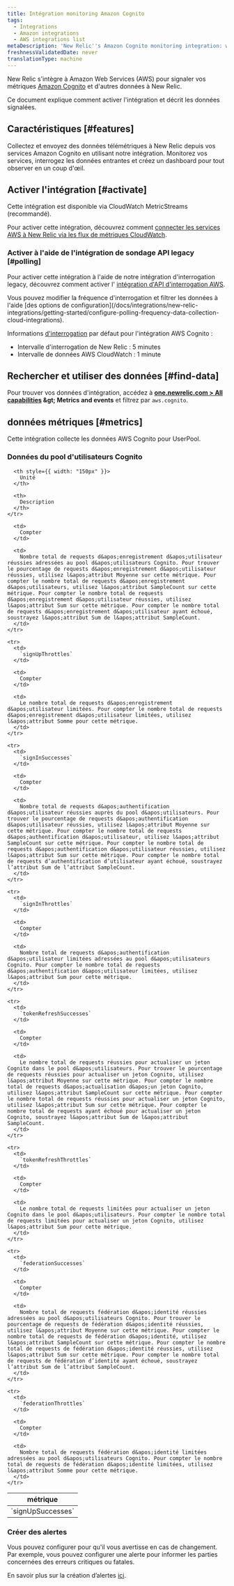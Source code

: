 ```yaml
---
title: Intégration monitoring Amazon Cognito
tags:
  - Integrations
  - Amazon integrations
  - AWS integrations list
metaDescription: 'New Relic''s Amazon Cognito monitoring integration: what data it reports, and how to enable it.'
freshnessValidatedDate: never
translationType: machine
---
```


New Relic s&apos;intègre à Amazon Web Services (AWS) pour signaler vos métriques [Amazon Cognito](https://aws.amazon.com/cognito/) et d&apos;autres données à New Relic.

Ce document explique comment activer l&apos;intégration et décrit les données signalées.

## Caractéristiques [#features]

Collectez et envoyez des données télémétriques à New Relic depuis vos services Amazon Cognito en utilisant notre intégration. Monitorez vos services, interrogez les données entrantes et créez un dashboard pour tout observer en un coup d&apos;œil.

## Activer l&apos;intégration [#activate]

Cette intégration est disponible via CloudWatch MetricStreams (recommandé).

Pour activer cette intégration, découvrez comment [connecter les services AWS à New Relic via les flux de métriques CloudWatch](/docs/infrastructure/amazon-integrations/connect/aws-metric-stream-setup/).

### Activer à l&apos;aide de l&apos;intégration de sondage API legacy [#polling]

Pour activer cette intégration à l&apos;aide de notre intégration d&apos;interrogation legacy, découvrez comment activer l&apos; [intégration d&apos;API d&apos;interrogation AWS](/docs/infrastructure/amazon-integrations/connect/connect-aws-new-relic-infrastructure-monitoring/).

<Callout variant="tip">
  Vous pouvez modifier la fréquence d&apos;interrogation et filtrer les données à l&apos;aide [des options de configuration](/docs/integrations/new-relic-integrations/getting-started/configure-polling-frequency-data-collection-cloud-integrations).

  Informations [d&apos;interrogation](/docs/infrastructure/amazon-integrations/aws-integrations-list/aws-polling-intervals-infrastructure-integrations) par défaut pour l&apos;intégration AWS Cognito :

  * Intervalle d&apos;interrogation de New Relic : 5 minutes
  * Intervalle de données AWS CloudWatch : 1 minute
</Callout>

## Rechercher et utiliser des données [#find-data]

Pour trouver vos données d&apos;intégration, accédez à <DNT>**[one.newrelic.com &gt; All capabilities](https://one.newrelic.com/all-capabilities) &amp;gt; Metrics and events**</DNT> et filtrez par `aws.cognito`.

## données métriques [#metrics]

Cette intégration collecte les données AWS Cognito pour UserPool.

### Données du pool d&apos;utilisateurs Cognito

<table>
  <thead>
    <tr>
      <th style={{ width: "275px" }}>
        métrique
      </th>

      <th style={{ width: "150px" }}>
        Unité
      </th>

      <th>
        Description
      </th>
    </tr>
  </thead>

  <tbody>
    <tr>
      <td>
        `signUpSuccesses`
      </td>

      <td>
        Compter
      </td>

      <td>
        Nombre total de requests d&apos;enregistrement d&apos;utilisateur réussies adressées au pool d&apos;utilisateurs Cognito. Pour trouver le pourcentage de requests d&apos;enregistrement d&apos;utilisateur réussies, utilisez l&apos;attribut Moyenne sur cette métrique. Pour compter le nombre total de requests d&apos;enregistrement d&apos;utilisateurs, utilisez l&apos;attribut SampleCount sur cette métrique. Pour compter le nombre total de requests d&apos;enregistrement d&apos;utilisateur réussies, utilisez l&apos;attribut Sum sur cette métrique. Pour compter le nombre total de requests d&apos;enregistrement d&apos;utilisateur ayant échoué, soustrayez l&apos;attribut Sum de l&apos;attribut SampleCount.
      </td>
    </tr>

    <tr>
      <td>
        `signUpThrottles`
      </td>

      <td>
        Compter
      </td>

      <td>
        Le nombre total de requests d&apos;enregistrement d&apos;utilisateur limitées. Pour compter le nombre total de requests d&apos;enregistrement d&apos;utilisateur limitées, utilisez l&apos;attribut Somme pour cette métrique.
      </td>
    </tr>

    <tr>
      <td>
        `signInSuccesses`
      </td>

      <td>
        Compter
      </td>

      <td>
        Nombre total de requests d&apos;authentification d&apos;utilisateur réussies auprès du pool d&apos;utilisateurs. Pour trouver le pourcentage de requests d&apos;authentification d&apos;utilisateur réussies, utilisez l&apos;attribut Moyenne sur cette métrique. Pour compter le nombre total de requests d&apos;authentification d&apos;utilisateur, utilisez l&apos;attribut SampleCount sur cette métrique. Pour compter le nombre total de requests d&apos;authentification d&apos;utilisateur réussies, utilisez l&apos;attribut Sum sur cette métrique. Pour compter le nombre total de requests d’authentification d’utilisateur ayant échoué, soustrayez l’attribut Sum de l’attribut SampleCount.
      </td>
    </tr>

    <tr>
      <td>
        `signInThrottles`
      </td>

      <td>
        Compter
      </td>

      <td>
        Nombre total de requests d&apos;authentification d&apos;utilisateur limitées adressées au pool d&apos;utilisateurs Cognito. Pour compter le nombre total de requests d&apos;authentification d&apos;utilisateur limitées, utilisez l&apos;attribut Sum pour cette métrique.
      </td>
    </tr>

    <tr>
      <td>
        `tokenRefreshSuccesses`
      </td>

      <td>
        Compter
      </td>

      <td>
        Le nombre total de requests réussies pour actualiser un jeton Cognito dans le pool d&apos;utilisateurs. Pour trouver le pourcentage de requests réussies pour actualiser un jeton Cognito, utilisez l&apos;attribut Moyenne sur cette métrique. Pour compter le nombre total de requests d&apos;actualisation d&apos;un jeton Cognito, utilisez l&apos;attribut SampleCount sur cette métrique. Pour compter le nombre total de requests réussies pour actualiser un jeton Cognito, utilisez l&apos;attribut Sum sur cette métrique. Pour compter le nombre total de requests ayant échoué pour actualiser un jeton Cognito, soustrayez l&apos;attribut Sum de l&apos;attribut SampleCount.
      </td>
    </tr>

    <tr>
      <td>
        `tokenRefreshThrottles`
      </td>

      <td>
        Compter
      </td>

      <td>
        Le nombre total de requests limitées pour actualiser un jeton Cognito dans le pool d&apos;utilisateurs. Pour compter le nombre total de requests limitées pour actualiser un jeton Cognito, utilisez l&apos;attribut Sum pour cette métrique.
      </td>
    </tr>

    <tr>
      <td>
        `federationSuccesses`
      </td>

      <td>
        Compter
      </td>

      <td>
        Nombre total de requests fédération d&apos;identité réussies adressées au pool d&apos;utilisateurs Cognito. Pour trouver le pourcentage de requests de fédération d&apos;identité réussies, utilisez l&apos;attribut Moyenne sur cette métrique. Pour compter le nombre total de requests de fédération d&apos;identité, utilisez l&apos;attribut SampleCount sur cette métrique. Pour compter le nombre total de requests de fédération d&apos;identité réussies, utilisez l&apos;attribut Sum sur cette métrique. Pour compter le nombre total de requests de fédération d’identité ayant échoué, soustrayez l’attribut Sum de l’attribut SampleCount.
      </td>
    </tr>

    <tr>
      <td>
        `federationThrottles`
      </td>

      <td>
        Compter
      </td>

      <td>
        Nombre total de requests fédération d&apos;identité limitées adressées au pool d&apos;utilisateurs Cognito. Pour compter le nombre total de requests de fédération d&apos;identité limitées, utilisez l&apos;attribut Somme pour cette métrique.
      </td>
    </tr>
  </tbody>
</table>

### Créer des alertes

Vous pouvez configurer <InlinePopover type="alerts" />pour qu&apos;il vous avertisse en cas de changement. Par exemple, vous pouvez configurer une alerte pour informer les parties concernées des erreurs critiques ou fatales.

En savoir plus sur la création d’alertes [ici](/docs/alerts-applied-intelligence/new-relic-alerts/learn-alerts/introduction-alerts/).